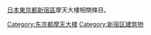 [[日本|日本]][[東京都|東京都]][[新宿區|新宿區]]摩天大樓相關條目。
[[Category:东京都摩天大楼|Category:东京都摩天大楼]]
[[Category:新宿区建筑物|Category:新宿区建筑物]]